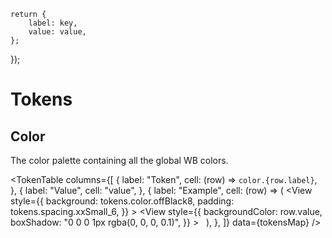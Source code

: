 


<Meta title="Theming / Tokens / Color" />

    return {
        label: key,
        value: value,
    };
});

# Tokens

## Color

The color palette containing all the global WB colors.

<Banner
    kind="warning"
    text="Note that this is intended only internal
    development purposes. We'll let you know as soon as this is ready for public
    consumption."
/>

<TokenTable
    columns={[
        {
            label: "Token",
            cell: (row) => <code>color.{row.label}</code>,
        },
        {
            label: "Value",
            cell: "value",
        },
        {
            label: "Example",
            cell: (row) => (
                <View
                    style={{
                        background: tokens.color.offBlack8,
                        padding: tokens.spacing.xxSmall_6,
                    }}
                >
                    <View
                        style={{
                            backgroundColor: row.value,
                            boxShadow: "0 0 0 1px rgba(0, 0, 0, 0.1)",
                        }}
                    >
                        &nbsp;
                    </View>
                </View>
            ),
        },
    ]}
    data={tokensMap}
/>
